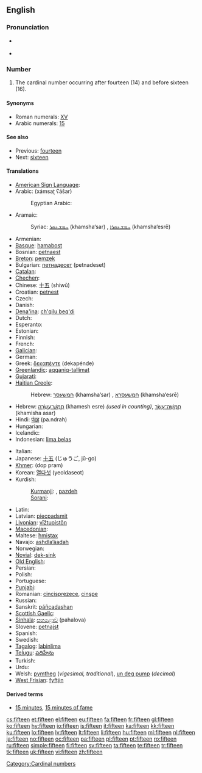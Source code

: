 ==English==

===Pronunciation===
* {{qualifier|next word stressed near the first syllable}}
*: {{a|UK|US}} {{IPA|/ˈfɪf.tiːn/}}
*: {{audio|en-us-fifteen.ogg|Audio (US)}}
* {{qualifier|next word stressed after the first syllable}}
*: {{a|UK|US}} {{IPA|/ˌfɪfˈtiːn/}}
*: {{rhymes|iːn}}

===Number===
{{infl|en|numeral|cardinal||ordinal|fifteenth}}

# The cardinal number occurring after fourteen (14) and before sixteen (16).

====Synonyms====
* Roman numerals: [[XV]]
* Arabic numerals: [[15]]

====See also====
* Previous: [[fourteen]]
* Next: [[sixteen]]

====Translations====
{{trans-top|cardinal number}}
* [[American Sign Language]]: {{t-image|ase|LSQ 15.jpg|35px|OpenB@Side-PalmBack Flatten}}
* Arabic: {{Arab|[[خمسة عشر]]}} (xámsaʈ ʕášar)
*: Egyptian Arabic: {{tø|arz|خمستاشر|tr=xamastaashar|sc=Arab|xs=Egyptian Arabic}}
* Aramaic:
*: Syriac: [[ܚܡܫܥܣܪ]] (khamsha‘sar) {{m}}, [[ܚܡܫܥܣܪܐ]] (khamsha‘esrē) {{f}}
* Armenian: {{t+|hy|տասնհինգ|tr=tasnhing}}
* [[Basque]]: [[hamabost]]
* Bosnian: [[petnaest]]
* [[Breton]]: [[pemzek]]
* Bulgarian: [[петнадесет]] (petnadeset)
* [[Catalan]]: {{t+|ca|quinze}}
* [[Chechen]]: {{tø|ce|пхийтта|tr=pxiytta}}
* Chinese: [[十五]] (shíwǔ)
* Croatian: [[petnest]]
* Czech: {{t-|cs|patnáct}}
* Danish: {{t+|da|femten}}
* [[Dena'ina]]: [[ch'qilu beq'di]]
* Dutch: {{t+|nl|vijftien|f}}
* Esperanto: {{t-|eo|dek kvin|xs=Esperanto}}
* Estonian: {{t-|et|viisteist}}
* Finnish: {{t+|fi|viisitoista}}
* French: {{t+|fr|quinze|m}}
* [[Galician]]: {{t+|gl|quince|xs=Galician}}
* German: {{t+|de|fünfzehn|f}}
* Greek: [[δεκαπέντε]] (dekapénde)
* [[Greenlandic]]: [[aqqaniq-tallimat]]
* [[Gujarati]]: {{t|gu|પંદર|tr=pandar|sc=Gujr|xs=Gujarati}}
* [[Haitian Creole]]: {{tø|ht|kenz}}
*: Hebrew: [[חמשעסר]] (khamsha‘sar) {{m}}, [[חמשעסרא]] (khamsha‘esrē) {{f}}
* Hebrew: [[חמש עשרה|חֲמֵשׁ־עֶשְׂרֵה]] (khamesh esre) {{f}} ''(used in counting)'', [[חמישה עשר|חֲמִשָּׁה־עָשָׂר]] (khamisha asar) {{m}}
* Hindi: [[पंद्रह]] (pa.ndrah) {{m}}
* Hungarian: {{t+|hu|tizenöt}}
* Icelandic: {{t+|is|fimmtán}}
* Indonesian: [[lima belas]]
{{trans-mid}}
* Italian: {{t+|it|quindici|m}}
* Japanese: [[十五]] (じゅうご, jū-go)
* [[Khmer]]: {{Khmr|[[ដប់ប្រាំ]]}} (dop pram)
* Korean: [[열다섯]] (yeoldaseot)
* Kurdish:
*: [[Kurmanji]]: {{t|ku|pazde}}, [[pazdeh]]
*: [[Sorani]]: {{ku-Arab|[[پانزه]]}}
* Latin: {{t+|la|quindecim|alt=quīndecim}}
* Latvian: [[piecpadsmit]]
* [[Livonian]]: [[vīžtuoistõn]]
* [[Macedonian]]: {{t|mk|петнаесет|tr=petnáeset}}
* Maltese: [[ħmistax]]
* Navajo: [[ashdlaʼáadah]]
* Norwegian: {{t+|no|femten}}
* [[Novial]]: [[dek-sink]]
* [[Old English]]: {{t|ang|fiftiene|alt=fīftīene|xs=Old English}}
* Persian: {{t|fa|پانزده|tr=pænzdah|xs=Persian}}
* Polish: {{t+|pl|piętnaście}}
* Portuguese: {{t+|pt|quinze}}
* [[Punjabi]]: {{t-|pa|ਪੰਦਰਾਂ|sc=Guru|xs=Punjabi}}
* Romanian: [[cincisprezece]], [[cinşpe]] {{italbrac|informal}}
* Russian: {{t+|ru|пятнадцать|tr=pjatnádtsat’}}
* Sanskrit: [[páñcadashan]]
* [[Scottish Gaelic]]: {{t-|gd|còig|xs=Scottish Gaelic}} {{t-|gd|deug|xs=Scottish Gaelic}}
* [[Sinhala]]: [[පහළොව]] (pahalova)
* Slovene: [[petnajst]]
* Spanish: {{t+|es|quince|m}}
* Swedish: {{t+|sv|femton}}
* [[Tagalog]]: [[labinlima]]
* [[Telugu]]: [[పదిహేను]]
* Turkish: {{t+|tr|on beş}}
* Urdu: {{t-|ur|پندرہ|tr=pandrah|xs=Urdu}}
* Welsh: [[pymtheg]] (''vigesimal, traditional''), [[un deg pump]] (''decimal'')
* [[West Frisian]]: [[fyftjin]]
{{trans-bottom}}

====Derived terms====
* [[15 minutes]], [[15 minutes of fame]]

[[Category:Cardinal numbers]]

[[cs:fifteen]]
[[et:fifteen]]
[[el:fifteen]]
[[eu:fifteen]]
[[fa:fifteen]]
[[fr:fifteen]]
[[gl:fifteen]]
[[ko:fifteen]]
[[hy:fifteen]]
[[io:fifteen]]
[[is:fifteen]]
[[it:fifteen]]
[[ka:fifteen]]
[[kk:fifteen]]
[[ku:fifteen]]
[[lo:fifteen]]
[[lv:fifteen]]
[[lt:fifteen]]
[[li:fifteen]]
[[hu:fifteen]]
[[ml:fifteen]]
[[nl:fifteen]]
[[ja:fifteen]]
[[no:fifteen]]
[[oc:fifteen]]
[[pa:fifteen]]
[[pl:fifteen]]
[[pt:fifteen]]
[[ro:fifteen]]
[[ru:fifteen]]
[[simple:fifteen]]
[[fi:fifteen]]
[[sv:fifteen]]
[[ta:fifteen]]
[[te:fifteen]]
[[tr:fifteen]]
[[tk:fifteen]]
[[uk:fifteen]]
[[vi:fifteen]]
[[zh:fifteen]]